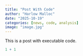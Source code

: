 ```yaml
---
title: "Post With Code"
author: "Harlow Malloc"
date: "2025-10-19"
categories: [news, code, analysis]
image: "image.jpg"
---
```


This is a post with executable code.

```r
1 + 1
```
